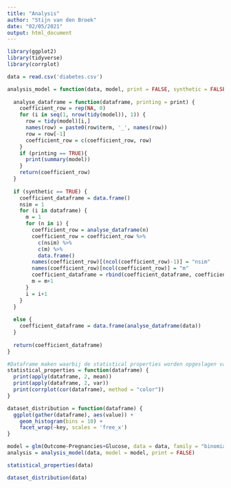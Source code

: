 ---
title: "Analysis"
author: "Stijn van den Broek"
date: "02/05/2021"
output: html_document
---

```{r}
library(ggplot2)
library(tidyverse)
library(corrplot)
```

```{r}
data = read.csv('diabetes.csv')
```

```{r}
analysis_model = function(data, model, print = FALSE, synthetic = FALSE) {
  
  analyse_dataframe = function(dataframe, printing = print) {
    coefficient_row = rep(NA, 0)
    for (i in seq(1, nrow(tidy(model)), 1)) {
      row = tidy(model)[i,]
      names(row) = paste0(row$term, '_', names(row))
      row = row[-1]
      coefficient_row = c(coefficient_row, row)
    }
    if (printing == TRUE){
      print(summary(model))
    }
    return(coefficient_row)
  }
  
  if (synthetic == TRUE) {
    coefficient_dataframe = data.frame()
    nsim = 1
    for (i in dataframe) {
      m = 1
      for (n in i) {
        coefficient_row = analyse_dataframe(n)
        coefficient_row = coefficient_row %>% 
          c(nsim) %>% 
          c(m) %>% 
          data.frame()
        names(coefficient_row)[(ncol(coefficient_row)-1)] = "nsim"
        names(coefficient_row)[ncol(coefficient_row)] = "m"
        coefficient_dataframe = rbind(coefficient_dataframe, coefficient_row)
        m = m+1
      }
      i = i+1
    }
  }
  
  else {
    coefficient_dataframe = data.frame(analyse_dataframe(data))
  }
  
  return(coefficient_dataframe)
}
```

```{r}
#Dataframe maken waarbij de statistical properties worden opgeslagen van elke m van elke sim.
statistical_properties = function(dataframe) {
  print(apply(dataframe, 2, mean))
  print(apply(dataframe, 2, var))
  print(corrplot(cor(dataframe), method = "color"))
}
```

```{r}
dataset_distribution = function(dataframe) {
  ggplot(gather(dataframe), aes(value)) + 
    geom_histogram(bins = 10) + 
    facet_wrap(~key, scales = 'free_x')
}
```

```{r}
model = glm(Outcome~Pregnancies+Glucose, data = data, family = "binomial")
analysis = analysis_model(data, model = model, print = FALSE)
```

```{r}
statistical_properties(data)
```

```{r}
dataset_distribution(data)
```
